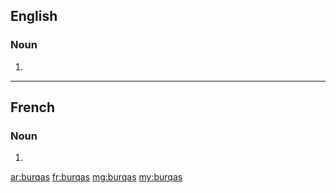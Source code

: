 ==English==

===Noun===
{{head|en|plural}}

# {{plural of|lang=en|burqa}}

----

==French==

===Noun===
{{head|fr|plural}}

# {{plural of|lang=fr|burqa}}

[[ar:burqas]]
[[fr:burqas]]
[[mg:burqas]]
[[my:burqas]]
